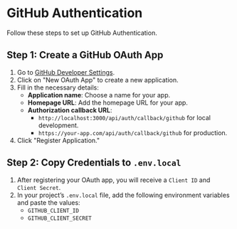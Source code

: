 # GitHub Authentication

Follow these steps to set up GitHub Authentication.

## Step 1: Create a GitHub OAuth App

1. Go to [GitHub Developer Settings](https://github.com/settings/developers).
2. Click on "New OAuth App" to create a new application.
3. Fill in the necessary details:
   - **Application name**: Choose a name for your app.
   - **Homepage URL**: Add the homepage URL for your app.
   - **Authorization callback URL**:
     - `http://localhost:3000/api/auth/callback/github` for local development.
     - `https://your-app.com/api/auth/callback/github` for production.
4. Click "Register Application."

## Step 2: Copy Credentials to `.env.local`

1. After registering your OAuth app, you will receive a `Client ID` and `Client Secret`.
2. In your project’s `.env.local` file, add the following environment variables and paste the values:
   - `GITHUB_CLIENT_ID`
   - `GITHUB_CLIENT_SECRET`
